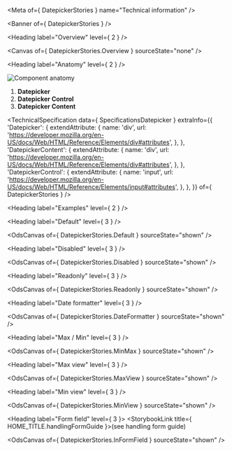 
<Meta of={ DatepickerStories } name="Technical information" />

<Banner of={ DatepickerStories } />

<Heading label="Overview" level={ 2 } />

<Canvas of={ DatepickerStories.Overview } sourceState="none" />

<Heading label="Anatomy" level={ 2 } />

![Component anatomy](./base-assets/components/datepicker/anatomy-tech.png "Component anatomy")

1. **Datepicker**
1. **Datepicker Control**
1. **Datepicker Content**

<TechnicalSpecification
  data={ SpecificationsDatepicker }
  extraInfo={{
    'Datepicker': {
      extendAttribute: {
        name: 'div',
        url: 'https://developer.mozilla.org/en-US/docs/Web/HTML/Reference/Elements/div#attributes',
      },
    },
    'DatepickerContent': {
      extendAttribute: {
        name: 'div',
        url: 'https://developer.mozilla.org/en-US/docs/Web/HTML/Reference/Elements/div#attributes',
      },
    },
    'DatepickerControl': {
      extendAttribute: {
        name: 'input',
        url: 'https://developer.mozilla.org/en-US/docs/Web/HTML/Reference/Elements/input#attributes',
      },
    },
  }}
  of={ DatepickerStories } />

<Heading label="Examples" level={ 2 } />

<Heading label="Default" level={ 3 } />

<OdsCanvas of={ DatepickerStories.Default } sourceState="shown" />

<Heading label="Disabled" level={ 3 } />

<OdsCanvas of={ DatepickerStories.Disabled } sourceState="shown" />

<Heading label="Readonly" level={ 3 } />

<OdsCanvas of={ DatepickerStories.Readonly } sourceState="shown" />

<Heading label="Date formatter" level={ 3 } />

<OdsCanvas of={ DatepickerStories.DateFormatter } sourceState="shown" />

<Heading label="Max / Min" level={ 3 } />

<OdsCanvas of={ DatepickerStories.MinMax } sourceState="shown" />

<Heading label="Max view" level={ 3 } />

<OdsCanvas of={ DatepickerStories.MaxView } sourceState="shown" />

<Heading label="Min view" level={ 3 } />

<OdsCanvas of={ DatepickerStories.MinView } sourceState="shown" />

<Heading label="Form field" level={ 3 }>
  <StorybookLink title={ HOME_TITLE.handlingFormGuide }>(see handling form guide)</StorybookLink>
</Heading>

<OdsCanvas of={ DatepickerStories.InFormField } sourceState="shown" />
